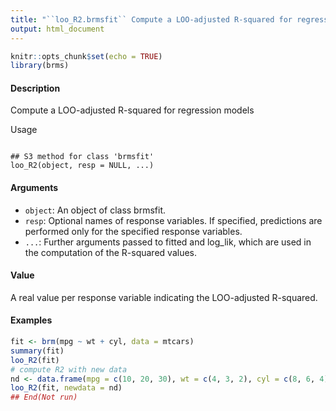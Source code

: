 ---
title: "``loo_R2.brmsfit`` Compute a LOO-adjusted R-squared for regression models"
output: html_document
---

```{r setup, include=FALSE}
knitr::opts_chunk$set(echo = TRUE)
library(brms)
```



#### Description 
Compute a LOO-adjusted R-squared for regression models

Usage
<pre><code>
## S3 method for class 'brmsfit'
loo_R2(object, resp = NULL, ...)
</code></pre>

#### Arguments
* `` object``: An object of class brmsfit.
* `` resp``: Optional names of response variables. If specified, predictions are performed only for the specified response variables.
* `` ... ``: Further arguments passed to fitted and log_lik, which are used in the computation of the R-squared values.

#### Value
A real value per response variable indicating the LOO-adjusted R-squared.

#### Examples


```{r}
fit <- brm(mpg ~ wt + cyl, data = mtcars)
summary(fit)
loo_R2(fit)
# compute R2 with new data
nd <- data.frame(mpg = c(10, 20, 30), wt = c(4, 3, 2), cyl = c(8, 6, 4))
loo_R2(fit, newdata = nd)
## End(Not run)
```
